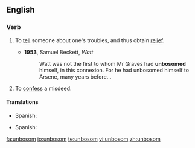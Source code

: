 ==English==
===Verb===
{{en-verb}}
{{rfquote}}

# {{archaic}} To [[tell]] someone about one's troubles, and thus obtain [[relief]].
#* '''1953''', Samuel Beckett, ''Watt''
#*: Watt was not the first to whom Mr Graves had '''unbosomed''' himself, in this connexion. For he had unbosomed himself to Arsene, many years before...
# {{archaic}} To [[confess]] a misdeed.

====Translations====
{{sense|tell troubles}}
* Spanish:{{t|es|desahogarse}}

{{sense|confess}}
* Spanish:{{t-|es|confesar}}

[[fa:unbosom]]
[[io:unbosom]]
[[te:unbosom]]
[[vi:unbosom]]
[[zh:unbosom]]